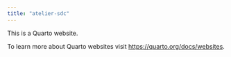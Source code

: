 ```yaml
---
title: "atelier-sdc"
---
```


This is a Quarto website.

To learn more about Quarto websites visit <https://quarto.org/docs/websites>.
